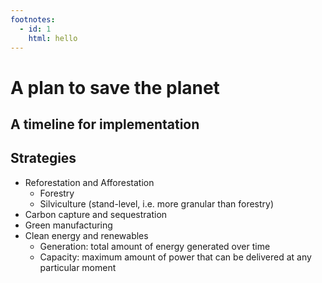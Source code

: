 ```yaml
---
footnotes: 
  - id: 1
    html: hello
---
```


# A plan to save the planet

## A timeline for implementation



## Strategies
- Reforestation and Afforestation
  - Forestry
  - Silviculture (stand-level, i.e. more granular than forestry)
- Carbon capture and sequestration
- Green manufacturing
- Clean energy and renewables
  - Generation: total amount of energy generated over time
  - Capacity: maximum amount of power that can be delivered at any particular moment
